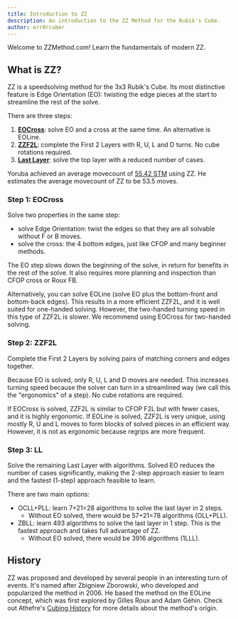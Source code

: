 ```yaml
---
title: Introduction to ZZ
description: An introduction to the ZZ Method for the Rubik's Cube.
author: err0rcuber
---
```


Welcome to ZZMethod.com! Learn the fundamentals of modern ZZ.

## What is ZZ?

ZZ is a speedsolving method for the 3x3 Rubik's Cube. Its most distinctive feature is Edge Orientation (EO): twisting the edge pieces at the start to streamline the rest of the solve.

There are three steps:

1. [**EOCross**](/tutorial/eocross): solve EO and a cross at the same time. An alternative is EOLine.
2. [**ZZF2L**](/tutorial/zzf2l): complete the First 2 Layers with R, U, L and D turns. No cube rotations required.
3. [**Last Layer**](/tutorial/ll): solve the top layer with a reduced number of cases.

Yoruba achieved an average movecount of [55.42 STM](/example-solves/yoruba-7.19-ao50) using ZZ.
He estimates the average movecount of ZZ to be 53.5 moves.

### Step 1: EOCross

Solve two properties in the same step:

- solve Edge Orientation: twist the edges so that they are all solvable without F or B moves.
- solve the cross: the 4 bottom edges, just like CFOP and many beginner methods.

The EO step slows down the beginning of the solve, in return for benefits in the rest of the solve. It also requires more planning and inspection than CFOP cross or Roux FB.

Alternatively, you can solve EOLine (solve EO plus the bottom-front and bottom-back edges). This results in a more efficient ZZF2L, and it is well suited for one-handed solving. However, the two-handed turning speed in this type of ZZF2L is slower. We recommend using EOCross for two-handed solving.

### Step 2: ZZF2L

Complete the First 2 Layers by solving pairs of matching corners and edges together.

Because EO is solved, only R, U, L and D moves are needed. This increases turning speed because the solver can turn in a streamlined way (we call this the "ergonomics" of a step). No cube rotations are required.

If EOCross is solved, ZZF2L is similar to CFOP F2L but with fewer cases, and it is highly ergonomic. If EOLine is solved, ZZF2L is very unique, using mostly R, U and L moves to form blocks of solved pieces in an efficient way. However, it is not as ergonomic because regrips are more frequent.

### Step 3: LL

Solve the remaining Last Layer with algorithms. Solved EO reduces the number of cases significantly, making the 2-step approach easier to learn and the fastest (1-step) approach feasible to learn.

There are two main options:

- OCLL+PLL: learn 7+21=28 algorithms to solve the last layer in 2 steps.
  - Without EO solved, there would be 57+21=78 algorithms (OLL+PLL).
- ZBLL: learn 493 algorithms to solve the last layer in 1 step. This is the fastest approach and takes full advantage of ZZ.
  - Without EO solved, there would be 3916 algorithms (1LLL).

## History

ZZ was proposed and developed by several people in an interesting turn of events.
It's named after Zbigniew Zborowski, who developed and popularized the method in 2006.
He based the method on the EOLine concept, which was first explored by Gilles Roux and Adam Géhin.
Check out Athefre's [Cubing History](https://www.cubinghistory.com/3x3/Methods/Zz) for more details about the method's origin.
